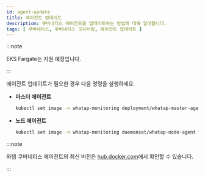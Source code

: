 ```yaml
---
id: agent-update
title: 에이전트 업데이트
description: 쿠버네티스 에이전트를 업데이트하는 방법에 대해 알아봅니다.
tags: [ 쿠버네티스, 쿠버네티스 모니터링, 에이전트 업데이트 ]
---
```



:::note 

EKS Fargate는 지원 예정입니다. 

:::

에이전트 업데이트가 필요한 경우 다음 명령을 실행하세요.

* **마스터 에이전트**

  ```bash
  kubectl set image -n whatap-monitoring deployment/whatap-master-agent whatap-master-agent=whatap/kube_mon:{agent_version}
  ```

* **노드 에이전트**

  ```bash
  kubectl set image -n whatap-monitoring daemonset/whatap-node-agent whatap-node-agent=whatap/kube_mon:{agent_version}
  ```


:::note

와탭 쿠버네티스 에이전트의 최신 버전은 [hub.docker.com](https://hub.docker.com/r/whatap/kube_mon/tags)에서 확인할 수 있습니다.

:::
